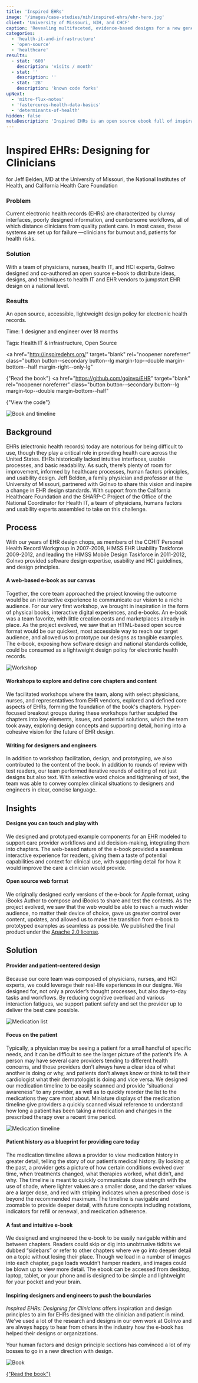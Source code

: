 ```yaml
---
title: 'Inspired EHRs'
image: '/images/case-studies/nih/inspired-ehrs/ehr-hero.jpg'
client: 'University of Missouri, NIH, and CHCF'
caption: 'Revealing multifaceted, evidence-based designs for a new generation of electronic health records.'
categories:
  - 'health-it-and-infrastructure'
  - 'open-source'
  - 'healthcare'
results:
  - stat: '600'
    description: 'visits / month'
  - stat: ''
    description: ''
  - stat: '28'
    description: 'known code forks'
upNext:
  - 'mitre-flux-notes'
  - 'fastercures-health-data-basics'
  - 'determinants-of-health'
hidden: false
metaDescription: 'Inspired EHRs is an open source ebook full of inspirational designs and techniques to push the limits of national electronic health record (EHR) companies.'
---
```



# Inspired EHRs: Designing for Clinicians

for Jeff Belden, MD at the University of Missouri, the National Institutes of Health, and California Health Care Foundation

### Problem

Current electronic health records (EHRs) are characterized by clumsy interfaces, poorly designed information, and cumbersome workflows, all of which distance clinicians from quality patient care. In most cases, these systems are set up for failure &mdash;clinicians for burnout and, patients for health risks.

### Solution

With a team of physicians, nurses, health IT, and HCI experts, GoInvo designed and co-authored an open source e-book to distribute ideas, designs, and techniques to health IT and EHR vendors to jumpstart EHR design on a national level.

### Results

An open source, accessible, lightweight design policy for electronic health records.

<span class="text--uppercase text--gray text--bold text--spacing text--md">Time:</span> 1 designer and engineer over 18 months

<span class="text--uppercase text--gray text--bold text--spacing text--md">Tags:</span> Health IT & infrastructure, Open Source

<a
  href="http://inspiredehrs.org/"
  target="blank"
  rel="noopener noreferrer"
  class="button button--secondary button--lg margin-top--double margin-bottom--half margin-right--only-lg"
>
  {"Read the book"}
</a>
<a
  href="https://github.com/goinvo/EHR"
  target="blank"
  rel="noopener noreferrer"
  class="button button--secondary button--lg margin-top--double margin-bottom--half"
>
  {"View the code"}
</a>
<Divider />

![Book and timeline](/images/case-studies/nih/inspired-ehrs/ehr-book-screen.jpg)

## Background

EHRs (electronic health records) today are notorious for being difficult to use, though they play a critical role in providing health care across the United States. EHRs historically lacked intuitive interfaces, usable processes, and basic readability. As such, there’s plenty of room for improvement, informed by healthcare processes, human factors principles, and usability design. Jeff Belden, a family physician and professor at the University of Missouri, partnered with GoInvo to share this vision and inspire a change in EHR design standards. With support from the California Healthcare Foundation and the SHARP-C Project of the Office of the National Coordinator for Health IT, a team of physicians, humans factors and usability experts assembled to take on this challenge.

<Divider />

## Process

With our years of EHR design chops, as members of the CCHIT Personal Health Record Workgroup in 2007-2008, HIMSS EHR Usability Taskforce 2009-2012, and leading the HIMSS Mobile Design Taskforce in 2011-2012, GoInvo provided software design expertise, usability and HCI guidelines, and design principles.

#### A web-based e-book as our canvas

Together, the core team approached the project knowing the outcome would be an interactive experience to communicate our vision to a niche audience. For our very first workshop, we brought in inspiration in the form of physical books, interactive digital experiences, and e-books. An e-book was a team favorite, with little creation costs and marketplaces already in place. As the project evolved, we saw that an HTML-based open source format would be our quickest, most accessible way to reach our target audience, and allowed us to prototype our designs as tangible examples. The e-book, exposing how software design and national standards collide, could be consumed as a lightweight design policy for electronic health records.

![Workshop](/images/case-studies/nih/inspired-ehrs/ehr-workshop.jpg)

#### Workshops to explore and define core chapters and content

We facilitated workshops where the team, along with select physicians, nurses, and representatives from EHR vendors, explored and defined core aspects of EHRs, forming the foundation of the book's chapters. Hyper-focused breakout groups during these workshops further sculpted the chapters into key elements, issues, and potential solutions, which the team took away, exploring design concepts and supporting detail, honing into a cohesive vision for the future of EHR design.

#### Writing for designers and engineers

In addition to workshop facilitation, design, and prototyping, we also contributed to the content of the book. In addition to rounds of review with test readers, our team performed iterative rounds of editing of not just designs but also text. With selective word choice and tightening of text, the team was able to convey complex clinical situations to designers and engineers in clear, concise language.

<Divider />

## Insights

#### Designs you can touch and play with

We designed and prototyped example components for an EHR modeled to support care provider workflows and aid decision-making, integrating them into chapters. The web-based nature of the e-book provided a seamless interactive experience for readers, giving them a taste of potential capabilities and context for clinical use, with supporting detail for how it would improve the care a clinician would provide.

#### Open source web format

We originally designed early versions of the e-book for Apple format, using iBooks Author to compose and iBooks to share and test the contents. As the project evolved, we saw that the web would be able to reach a much wider audience, no matter their device of choice, gave us greater control over content, updates, and allowed us to make the transition from e-book to prototyped examples as seamless as possible. We published the final product under the [Apache 2.0 license](https://www.apache.org/licenses/LICENSE-2.0).

<Divider />

## Solution

#### Provider and patient-centered design

Because our core team was composed of physicians, nurses, and HCI experts, we could leverage their real-life experiences in our designs. We designed for, not only a provider’s thought processes, but also day-to-day tasks and workflows. By reducing cognitive overload and various interaction fatigues, we support patient safety and set the provider up to deliver the best care possible.

![Medication list](/images/case-studies/nih/inspired-ehrs/ehr-medlist2.jpg)

#### Focus on the patient

Typically, a physician may be seeing a patient for a small handful of specific needs, and it can be difficult to see the larger picture of the patient’s life. A person may have several care providers tending to different health concerns, and those providers don’t always have a clear idea of what another is doing or why, and patients don’t always know or think to tell their cardiologist what their dermatologist is doing and vice versa. We designed our medication timeline to be easily scanned and provide “situational awareness” to any provider, as well as to quickly reorder the list to the medications they care most about. Miniature displays of the medication timeline give providers a quickly scanned visual reference to understand how long a patient has been taking a medication and changes in the prescribed therapy over a recent time period.

![Medication timeline](/images/case-studies/nih/inspired-ehrs/ehr-timeline.jpg)

#### Patient history as a blueprint for providing care today

The medication timeline allows a provider to view medication history in greater detail, telling the story of our patient’s medical history. By looking at the past, a provider gets a picture of how certain conditions evolved over time, when treatments changed, what therapies worked, what didn’t, and why. The timeline is meant to quickly communicate dose strength with the use of shade, where lighter values are a smaller dose, and the darker values are a larger dose, and red with striping indicates when a prescribed dose is beyond the recommended maximum. The timeline is navigable and zoomable to provide deeper detail, with future concepts including notations, indicators for refill or renewal, and medication adherence.

#### A fast and intuitive e-book

We designed and engineered the e-book to be easily navigable within and between chapters. Readers could skip or dig into unobtrusive tidbits we dubbed “sidebars” or refer to other chapters where we go into deeper detail on a topic without losing their place. Though we load in a number of images into each chapter, page loads wouldn’t hamper readers, and images could be blown up to view more detail. The ebook can be accessed from desktop, laptop, tablet, or your phone and is designed to be simple and lightweight for your pocket and your brain.

#### Inspiring designers and engineers to push the boundaries

_Inspired EHRs: Designing for Clinicians_ offers inspiration and design principles to aim for EHRs designed with the clinician and patient in mind. We’ve used a lot of the research and designs in our own work at GoInvo and are always happy to hear from others in the industry how the e-book has helped their designs or organizations.

<Quote quotee="Xue Lee" quoteeSub="Marshfield Clinic User Experience Designer">
  Your human factors and design principle sections has convinced a lot of my
  bosses to go in a new direction with design.
</Quote>

![Book](/images/case-studies/nih/inspired-ehrs/ehr-book.jpg)

<div class="text--center">
  <a
    href="http://inspiredehrs.org/"
    target="blank"
    rel="noopener noreferrer"
    class="button button--secondary button--lg margin-top--double margin-bottom--half margin-right--only-lg center"
  >
    {"Read the book"}
  </a>
</div>
